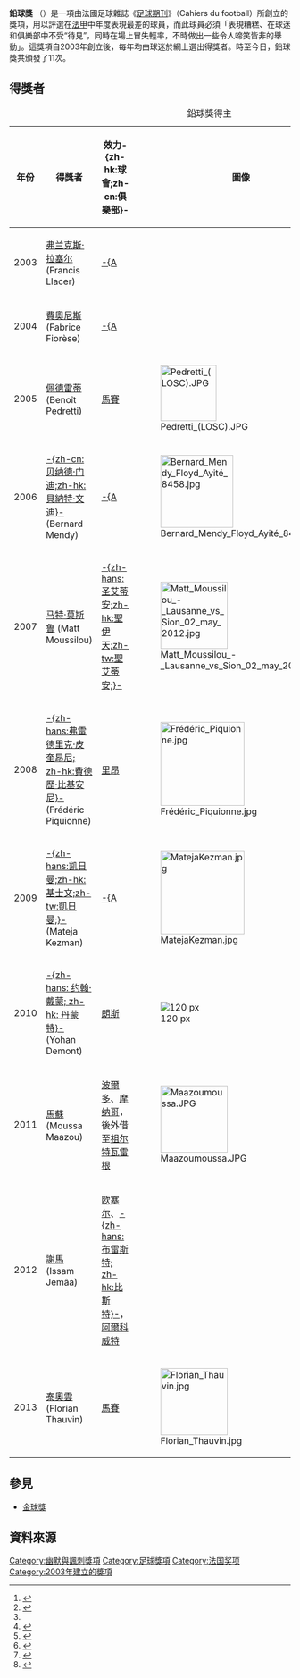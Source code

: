 {{Infobox award
| name           =鉛球獎
| image          = 
| current_awards = 
| caption        = 
| description    = 
| presenter      = 《足球期刊》
| country        = {{FRA}}
| year           = 2003年
| website        = 
}}

'''鉛球獎''' （{{lang-fr|'''Ballon de Plomb'''}}）是一項由法國足球雜誌《[[足球期刊|足球期刊]]》（Cahiers du football）所創立的獎項，用以評選在[[法甲|法甲]]中年度表現最差的球員，而此球員必須「表現糟糕、在球迷和俱樂部中不受“待見”，同時在場上冒失輕率，不時做出一些令人啼笑皆非的舉動」。這獎項自2003年創立後，每年均由球迷於網上選出得獎者。時至今日，鉛球獎共頒發了11次。

==得獎者==
{| class="wikitable sortable plainrowheaders"
|+ 鉛球獎得主
|-
! scope="col" | 年份
! scope="col" width="140px"| 得獎者
! scope="col" width="140px"| 效力-{zh-hk:球會;zh-cn:俱樂部}-
! scope="col" class="unsortable" | 圖像
! scope="col" class="unsortable" | 得票率
! scope="col" class="unsortable" | 注釋
|-
| 2003
! scope="row" | {{flagicon|FRA}} [[弗兰克斯·拉塞尔|弗兰克斯·拉塞尔]] (Francis Llacer)
| [[巴黎圣日耳曼足球俱乐部|-{A]]
| 
|22.79%
|
|-
| 2004
! scope="row" | {{flagicon|FRA}} [[費奧尼斯|費奧尼斯]] (Fabrice Fiorèse)
|[[巴黎圣日耳曼足球俱乐部|-{A]]
| 
|27.15%
|
|-
| 2005
! scope="row" | {{flagicon|FRA}} [[佩德雷蒂|佩德雷蒂]] (Benoît Pedretti)
|[[馬賽足球俱樂部|馬賽]]
| [[Image:Pedretti_(LOSC).JPG|100px]]
|34.4%
|
|-
| 2006
! scope="row" |{{flagicon|FRA}} [[贝纳德·门迪|-{zh-cn:贝纳德·门迪;zh-hk:貝納特·文迪}-]] (Bernard Mendy) 
|[[巴黎圣日耳曼足球俱乐部|-{A]]
| [[File:Bernard_Mendy_Floyd_Ayité_8458.jpg|130px]]
|23.14%
|<ref>{{Cite web |url=http://www.cahiersdufootball.net/article.php?id=2642 |title=Et le gagnant est |access-date=2013-04-17 |archive-date=2020-12-04 |archive-url=https://web.archive.org/web/20201204075043/http://www.cahiersdufootball.net/article.php?id=2642 |dead-url=no }}</ref>
|-
| 2007
! scope="row" |{{flagicon|CGO}}  [[马特·莫斯鲁|马特·莫斯鲁]] (Matt Moussilou)
|[[圣艾蒂安足球俱乐部|-{zh-hans:圣艾蒂安;zh-hk:聖伊天;zh-tw:聖艾蒂安;}-]]
| [[File:Matt_Moussilou_-_Lausanne_vs_Sion_02_may_2012.jpg|120px]]
|20.90%
|<ref name="#1">{{Cite web |url=http://www.cahiersdufootball.net/article.php?id=3066 |title=Et le gagnant est |access-date=2013-04-17 |archive-date=2020-07-23 |archive-url=https://web.archive.org/web/20200723003921/http://www.cahiersdufootball.net/article.php?id=3066 |dead-url=no }}</ref>
|-
| 2008
! scope="row" | {{flagicon|FRA}} [[費德歷·比基安尼|-{zh-hans:弗雷德里克·皮奎昂尼; zh-hk:費德歷·比基安尼}-]] (Frédéric Piquionne)
|[[奥林匹克里昂|里昂]]
| [[File:Frédéric_Piquionne.jpg|150px]]
|20.2%
|<ref name="#1"/>
|-
| 2009
! scope="row" | {{flagicon|SER}} [[马特亚·凯日曼|-{zh-hans:凯日曼;zh-hk:基士文;zh-tw:凱日曼;}-]] (Mateja Kezman)
|[[巴黎圣日耳曼足球俱乐部|-{A]]
| [[File:MatejaKezman.jpg|150px]]
|21.42%
|<ref>{{Cite web |url=http://cahiersdufootball.net/article.php?id=3421 |title=Ballon de plomb 2009 : le vainqueur |access-date=2013-04-17 |archive-date=2020-07-22 |archive-url=https://web.archive.org/web/20200722200315/http://www.cahiersdufootball.net/article.php?id=3421 |dead-url=no }}</ref>
|-
| 2010
! scope="row" | {{flagicon|FRA}} [[丹蒙特|-{zh-hans: 约翰·戴蒙; zh-hk: 丹蒙特}-]] (Yohan Demont)
|[[朗斯足球俱乐部|朗斯]]
| [[File:Yohann_Demont.png|120 px]]
|25.19%
|<ref>{{Cite web |url=http://cahiersdufootball.net/article.php?id=3930 |title=Yohan step beyond |access-date=2013-04-17 |archive-date=2021-02-11 |archive-url=https://web.archive.org/web/20210211165722/http://www.cahiersdufootball.net/article.php?id=3930 |dead-url=no }}</ref>
|-
| 2011
! scope="row" |{{flagicon|NIG}}  [[穆萨·马祖|馬蘇]] (Moussa Maazou)
|[[波尔多足球俱乐部|波爾多]]、[[摩纳哥足球俱乐部|摩纳哥]]，後外借至[[祖尔特瓦雷根足球俱乐部|祖尔特瓦雷根]]
| [[File:Maazoumoussa.JPG|120px]]
|27.9%
|<ref>{{Cite web |url=http://www.cahiersdufootball.net/article.php?id=4377&titre=moussa-maazou-ecrase-tout-ballon-de-plomb-2011 |title=Moussa Maazou écrase tout |access-date=2013-04-17 |archive-date=2021-04-11 |archive-url=https://web.archive.org/web/20210411010233/http://www.cahiersdufootball.net/article.php?id=4377&titre=moussa-maazou-ecrase-tout-ballon-de-plomb-2011 |dead-url=no }}</ref>
|-
| 2012
! scope="row" | {{flagicon|TUN}} [[伊萨姆·杰马·謝馬|謝馬]] (Issam Jemâa)
|[[欧塞尔足球俱乐部|欧塞尔]]、[[布雷斯特足球俱乐部|-{zh-hans:布雷斯特; zh-hk:比斯特}-]]，[[阿爾科威特體育俱樂部|阿爾科威特]]
| 
|25%
|<ref>{{Cite web |url=http://www.cahiersdufootball.net/article.php?id=4743&titre=jemaa-sacre |title=Jemaa sacré |access-date=2013-04-17 |archive-date=2020-07-23 |archive-url=https://web.archive.org/web/20200723002418/http://www.cahiersdufootball.net/article.php?id=4743&titre=jemaa-sacre |dead-url=no }}</ref>
|-
| 2013
! scope="row" |{{flagicon|FRA}} [[托文．泰奧雲|泰奧雲]] (Florian Thauvin)
|[[馬賽足球俱樂部|馬賽]]
| [[File:Florian_Thauvin.jpg|120px]]
|52.5%
|<ref>{{Cite web |url=http://www.cahiersdufootball.net/article.php?id=4721&titre=ballon-de-plomb-2012-les-candidats |title=ballon-de-plomb-2012-les-candidats  |access-date=2014-01-16 |archive-date=2021-01-22 |archive-url=https://web.archive.org/web/20210122033718/http://www.cahiersdufootball.net/article.php?id=4721&titre=ballon-de-plomb-2012-les-candidats |dead-url=no }}</ref>
|}

==參見==
*[[金球獎_(足球)|金球獎]]

==資料來源==
{{reflist}}

[[Category:幽默與諷刺獎項|Category:幽默與諷刺獎項]]
[[Category:足球獎項|Category:足球獎項]]
[[Category:法国奖项|Category:法国奖项]]
[[Category:2003年建立的獎項|Category:2003年建立的獎項]]